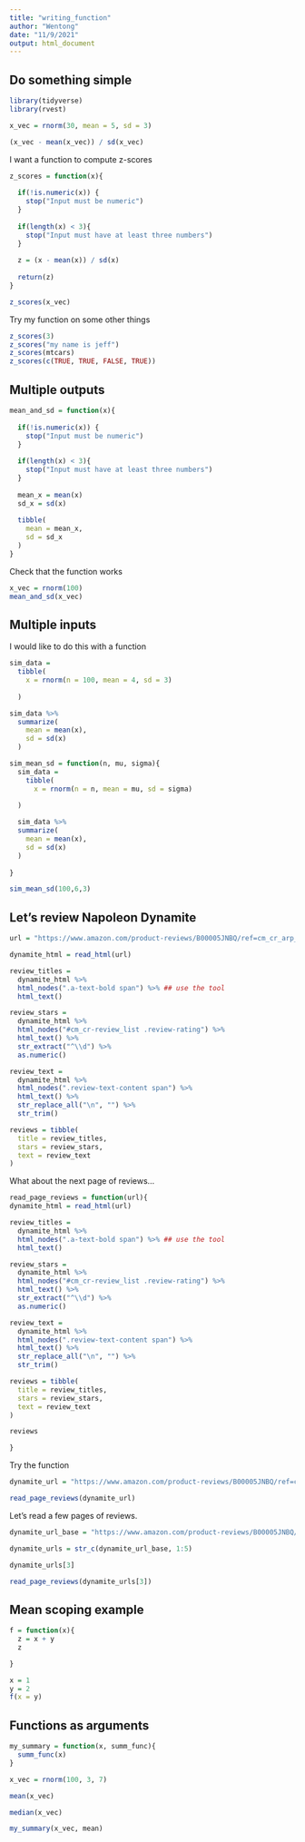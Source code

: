 ```yaml
---
title: "writing_function"
author: "Wentong"
date: "11/9/2021"
output: html_document
---
```


## Do something simple

```r
library(tidyverse)
library(rvest)
```

```r
x_vec = rnorm(30, mean = 5, sd = 3)

(x_vec - mean(x_vec)) / sd(x_vec)
```

I want a function to compute z-scores

```r
z_scores = function(x){
  
  if(!is.numeric(x)) {
    stop("Input must be numeric")
  }
  
  if(length(x) < 3){
    stop("Input must have at least three numbers")
  }
  
  z = (x - mean(x)) / sd(x)
  
  return(z)
}

z_scores(x_vec)
```

Try my function on some other things

```r
z_scores(3)
z_scores("my name is jeff")
z_scores(mtcars)
z_scores(c(TRUE, TRUE, FALSE, TRUE))
```

## Multiple outputs

```r
mean_and_sd = function(x){
  
  if(!is.numeric(x)) {
    stop("Input must be numeric")
  }
  
  if(length(x) < 3){
    stop("Input must have at least three numbers")
  }
  
  mean_x = mean(x)
  sd_x = sd(x)
  
  tibble(
    mean = mean_x,
    sd = sd_x
  )
}
```

Check that the function works

```r
x_vec = rnorm(100)
mean_and_sd(x_vec)
```

## Multiple inputs
I would like to do this with a function
```r
sim_data = 
  tibble(
    x = rnorm(n = 100, mean = 4, sd = 3)
  
  )

sim_data %>% 
  summarize(
    mean = mean(x),
    sd = sd(x)
  )
```

```r
sim_mean_sd = function(n, mu, sigma){
  sim_data = 
    tibble(
      x = rnorm(n = n, mean = mu, sd = sigma)
  
  )

  sim_data %>% 
  summarize(
    mean = mean(x),
    sd = sd(x)
  )
  
}

sim_mean_sd(100,6,3)
```

## Let's review Napoleon Dynamite

```r
url = "https://www.amazon.com/product-reviews/B00005JNBQ/ref=cm_cr_arp_d_viewopt_rvwer?ie=UTF8&reviewerType=avp_only_reviews&sortBy=recent&pageNumber=1"

dynamite_html = read_html(url)

review_titles = 
  dynamite_html %>%
  html_nodes(".a-text-bold span") %>% ## use the tool
  html_text()

review_stars = 
  dynamite_html %>%
  html_nodes("#cm_cr-review_list .review-rating") %>%
  html_text() %>%
  str_extract("^\\d") %>%
  as.numeric()

review_text = 
  dynamite_html %>%
  html_nodes(".review-text-content span") %>%
  html_text() %>% 
  str_replace_all("\n", "") %>% 
  str_trim()

reviews = tibble(
  title = review_titles,
  stars = review_stars,
  text = review_text
)
```

What about the next page of reviews...

```r
read_page_reviews = function(url){
dynamite_html = read_html(url)

review_titles = 
  dynamite_html %>%
  html_nodes(".a-text-bold span") %>% ## use the tool
  html_text()

review_stars = 
  dynamite_html %>%
  html_nodes("#cm_cr-review_list .review-rating") %>%
  html_text() %>%
  str_extract("^\\d") %>%
  as.numeric()

review_text = 
  dynamite_html %>%
  html_nodes(".review-text-content span") %>%
  html_text() %>% 
  str_replace_all("\n", "") %>% 
  str_trim()

reviews = tibble(
  title = review_titles,
  stars = review_stars,
  text = review_text
)

reviews

}
```
Try the function

```r
dynamite_url = "https://www.amazon.com/product-reviews/B00005JNBQ/ref=cm_cr_arp_d_viewopt_rvwer?ie=UTF8&reviewerType=avp_only_reviews&sortBy=recent&pageNumber=1"

read_page_reviews(dynamite_url)
```

Let's read a few pages of reviews.

```r
dynamite_url_base = "https://www.amazon.com/product-reviews/B00005JNBQ/ref=cm_cr_arp_d_viewopt_rvwer?ie=UTF8&reviewerType=avp_only_reviews&sortBy=recent&pageNumber="

dynamite_urls = str_c(dynamite_url_base, 1:5)

dynamite_urls[3]

read_page_reviews(dynamite_urls[3])
```

## Mean scoping example

```r
f = function(x){
  z = x + y
  z

}

x = 1
y = 2
f(x = y)
```

## Functions as arguments

```r
my_summary = function(x, summ_func){
  summ_func(x)
}

x_vec = rnorm(100, 3, 7)

mean(x_vec)

median(x_vec)

my_summary(x_vec, mean)
```





